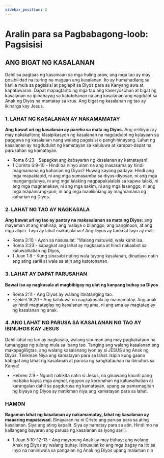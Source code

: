 ```yaml
---
sidebar_position: 2
---
```

# Aralin para sa Pagbabagong-loob: Pagsisisi

## ANG BIGAT NG KASALANAN

Dahil sa pagtaas ng kasamaan sa mga huling araw, ang mga tao ay may posibilidad na ituring na magaan ang kasalanan. Ito ay humahadlang sa kanila mula sa pagsisisi at paglapit sa Diyos para sa Kanyang awa at kapatawaran. Dapat mapagtanto ng mga tao ang kaseryosohan at bigat ng kasalanan na ipinahayag sa katotohanan na ang kasalanan ang nagdulot sa Anak ng Diyos na mamatay sa krus. Ang bigat ng kasalanan ng tao ay ikinarga kay Jesus.

### 1. LAHAT NG KASALANAN AY NAKAMAMATAY
**Ang bawat uri ng kasalanan ay pareho sa mata ng Diyos.** Ang relihiyon ay may nakakalitong klasipikasyon ng kasalanan na nagdudulot ng kalayaan sa paggawa ng kasalanan nang walang pagsisisi o panghihinayang. Lahat ng kasalanan ay nagdudulot ng kamatayan sa kaluluwa at karapat-dapat na parusahan ng kamatayan.
- Roma 6:23 - Sapagkat ang kabayaran ng kasalanan ay kamatayan!
- 1 Corinto 6:9-10 - Hindi ba ninyo alam na ang masasama ay hindi magmamana ng kaharian ng Diyos? Huwag kayong padaya: Hindi ang mga mapakiapid, ni ang mga sumasamba sa diyus-diyosan, ni ang mga mangangalunya, ni ang mga lalaking nagpapakalalaki sa kapwa lalaki, ni ang mga magnanakaw, ni ang mga sakim, ni ang mga lasenggo, ni ang mga mapanirang-puri, ni ang mga manlilinlang ay magmamana ng kaharian ng Diyos.

### 2. LAHAT NG TAO AY NAGKASALA
**Ang bawat uri ng tao ay pantay na makasalanan sa mata ng Diyos:** ang mayaman at ang mahirap, ang malaya o bilanggo, ang panginoon, at ang mga alipin. Tayo ay lahat makasalanan! Ang Diyos ay tama at tayo ay mali.
- Roma 3:10 - Ayon sa nasusulat: "Walang matuwid, wala kahit isa.
- Roma 3:23 - sapagkat ang lahat ay nagkasala at hindi nakaabot sa kaluwalhatian ng Diyos,
- 1 Juan 1:8 - Kung sinasabi nating wala tayong kasalanan, dinadaya natin ang ating sarili at wala sa atin ang katotohanan.

### 3. LAHAT AY DAPAT PARUSAHAN
**Bawat isa ay nagkasala at magbibigay ng ulat ng kanyang buhay sa Diyos**
- Roma 2:11 - Ang Diyos ay walang itinatanging tao.
- Ezekiel 18:20 - Ang kaluluwa na nagkakasala ay mamamatay. Ang anak ay hindi magtataglay ng kasalanan ng ama, ni ang ama ay magtataglay ng kasalanan ng anak.

### 4. ANG LAHAT NG PARUSA SA KASALANAN NG TAO AY IBINUHOS KAY JESUS
Dahil lahat ng tao ay nagkasala, walang sinuman ang may pagkakataon na tumanggap ng tulong mula sa ibang tao. Tanging ang walang kasalanan ang makapagliligtas, ang walang kasalanang iyon ay si JESUS ang Anak ng Diyos. Tinikman Niya ang kamatayan para sa lahat. Isipin kung gaano kabigat ang lahat ng kasalanan at parusa ng sangkatauhan na ibinuhos sa Kanya!
- Hebreo 2:9 - Ngunit nakikita natin si Jesus, na ginawang kaunti pang mababa kaysa mga anghel, ngayon ay koronahan ng kaluwalhatian at karangalan dahil sa pagdurusa ng kamatayan, upang sa pamamagitan ng biyaya ng Diyos ay matikman niya ang kamatayan para sa lahat.

### HAMON
**Bagaman lahat ng kasalanan ay nakamamatay, lahat ng kasalanan ay maaaring mapatawad.** Binayaran na ni Cristo ang parusa para sa ating kasalanan. Siya ang ating kapalit. Siya ay namatay para sa atin. Hindi mo na kailangang bayaran ang parusa ng kasalanan sa iyong sarili.
- 1 Juan 5:10-12-13 - Ang mayroong Anak ay may buhay; ang walang Anak ng Diyos ay walang buhay. Isinusulat ko ang mga bagay na ito sa inyo na naniniwala sa pangalan ng Anak ng Diyos upang malaman nin
